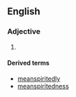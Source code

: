 ==English==

===Adjective===
{{en-adj}}

# {{alternative spelling of|[[mean-spirited]]}}

====Derived terms====
* [[meanspiritedly]]
* [[meanspiritedness]]